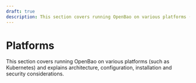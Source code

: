 ```yaml
---
draft: true
description: This section covers running OpenBao on various platforms (such as Kubernetes).
---
```


# Platforms

This section covers running OpenBao on various platforms (such as Kubernetes) and
explains architecture, configuration, installation and security considerations.

